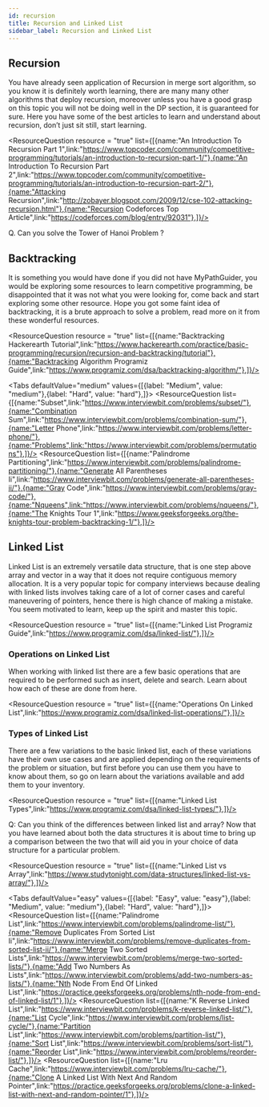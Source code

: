 ```yaml
---
id: recursion
title: Recursion and Linked List
sidebar_label: Recursion and Linked List
---
```



## Recursion 
You have already seen application of Recursion in merge sort algorithm, so you know it is definitely worth learning, there are many many other algorithms that deploy recursion, moreover unless you have a good grasp on this topic you will not be doing well in the DP section, it is guaranteed for sure. Here you have some of the best articles to learn and understand about recursion, don’t just sit still, start learning.


<ResourceQuestion resource = "true" list={[{name:"An Introduction To Recursion Part 1",link:"https://www.topcoder.com/community/competitive-programming/tutorials/an-introduction-to-recursion-part-1/"},{name:"An Introduction To Recursion Part 2",link:"https://www.topcoder.com/community/competitive-programming/tutorials/an-introduction-to-recursion-part-2/"},{name:"Attacking Recursion",link:"http://zobayer.blogspot.com/2009/12/cse-102-attacking-recursion.html"},{name:"Recursion Codeforces Top Article",link:"https://codeforces.com/blog/entry/92031"},]}/>


Q. Can you solve the Tower of Hanoi Problem ?


## Backtracking 
It is something you would have done if you did not have MyPathGuider, you would be exploring some resources to learn competitive programming, be disappointed that it was not what you were looking for, come back and start exploring some other resource. Hope you got some faint idea of backtracking, it is a brute approach to solve a problem, read more on it from these wonderful resources.


<ResourceQuestion resource = "true" list={[{name:"Backtracking Hackerearth Tutorial",link:"https://www.hackerearth.com/practice/basic-programming/recursion/recursion-and-backtracking/tutorial"},{name:"Backtracking Algorithm Programiz Guide",link:"https://www.programiz.com/dsa/backtracking-algorithm/"},]}/>


<Tabs
	defaultValue="medium"
	values={[{label: "Medium", value: "medium"},{label: "Hard", value: "hard"},]}>
	<TabItem value="medium">
		<ResourceQuestion  list={[{name:"Subset",link:"https://www.interviewbit.com/problems/subset/"},{name:"Combination Sum",link:"https://www.interviewbit.com/problems/combination-sum/"},{name:"Letter Phone",link:"https://www.interviewbit.com/problems/letter-phone/"},{name:"Problems",link:"https://www.interviewbit.com/problems/permutations"},]}/>
	</TabItem>
	<TabItem value="hard">
		<ResourceQuestion  list={[{name:"Palindrome Partitioning",link:"https://www.interviewbit.com/problems/palindrome-partitioning/"},{name:"Generate All Parentheses Ii",link:"https://www.interviewbit.com/problems/generate-all-parentheses-ii/"},{name:"Gray Code",link:"https://www.interviewbit.com/problems/gray-code/"},{name:"Nqueens",link:"https://www.interviewbit.com/problems/nqueens/"},{name:"The Knights Tour 1",link:"https://www.geeksforgeeks.org/the-knights-tour-problem-backtracking-1/"},]}/>
	</TabItem>
	
</Tabs>


## Linked List
Linked List is an extremely versatile data structure, that is one step above array and vector in a way that it does not require contiguous memory allocation. It is a very popular topic for company interviews because dealing with linked lists involves taking care of a lot of corner cases and careful maneuvering of pointers, hence there is high chance of making a mistake. You seem motivated to learn, keep up the spirit and master this topic.


<ResourceQuestion resource = "true" list={[{name:"Linked List Programiz Guide",link:"https://www.programiz.com/dsa/linked-list/"},]}/>



### Operations on Linked List
When working with linked list there are a few basic operations that are required to be performed such as insert, delete and search. Learn about how each of these are done from here.


<ResourceQuestion resource = "true" list={[{name:"Operations On Linked List",link:"https://www.programiz.com/dsa/linked-list-operations/"},]}/>



### Types of Linked List
There are a few variations to the basic linked list, each of these variations have their own use cases and are applied depending on the requirements of the problem or situation, but first before you can use them you have to know about them, so go on learn about the variations available and add them to your inventory.


<ResourceQuestion resource = "true" list={[{name:"Linked List Types",link:"https://www.programiz.com/dsa/linked-list-types/"},]}/>


Q: Can you think of the differences between linked list and array?
Now that you have learned about both the data structures it is about time to bring up a comparison between the two that will aid you in your choice of data structure for a particular problem.


<ResourceQuestion resource = "true" list={[{name:"Linked List vs Array",link:"https://www.studytonight.com/data-structures/linked-list-vs-array/"},]}/>


<Tabs
	defaultValue="easy"
	values={[{label: "Easy", value: "easy"},{label: "Medium", value: "medium"},{label: "Hard", value: "hard"},]}>
	<TabItem value="easy">
		<ResourceQuestion  list={[{name:"Palindrome List",link:"https://www.interviewbit.com/problems/palindrome-list/"},{name:"Remove Duplicates From Sorted List Ii",link:"https://www.interviewbit.com/problems/remove-duplicates-from-sorted-list-ii/"},{name:"Merge Two Sorted Lists",link:"https://www.interviewbit.com/problems/merge-two-sorted-lists/"},{name:"Add Two Numbers As Lists",link:"https://www.interviewbit.com/problems/add-two-numbers-as-lists/"},{name:"Nth Node From End Of Linked List",link:"https://practice.geeksforgeeks.org/problems/nth-node-from-end-of-linked-list/1"},]}/>
	</TabItem>
	<TabItem value="medium">
		<ResourceQuestion  list={[{name:"K Reverse Linked List",link:"https://www.interviewbit.com/problems/k-reverse-linked-list/"},{name:"List Cycle",link:"https://www.interviewbit.com/problems/list-cycle/"},{name:"Partition List",link:"https://www.interviewbit.com/problems/partition-list/"},{name:"Sort List",link:"https://www.interviewbit.com/problems/sort-list/"},{name:"Reorder List",link:"https://www.interviewbit.com/problems/reorder-list/"},]}/>
	</TabItem>
	<TabItem value="hard">
		<ResourceQuestion  list={[{name:"Lru Cache",link:"https://www.interviewbit.com/problems/lru-cache/"},{name:"Clone A Linked List With Next And Random Pointer",link:"https://practice.geeksforgeeks.org/problems/clone-a-linked-list-with-next-and-random-pointer/1"},]}/>
	</TabItem>
</Tabs>

